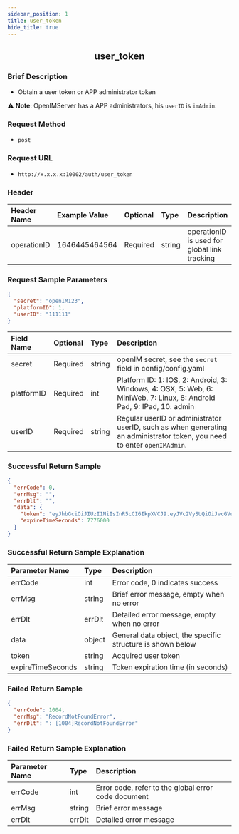 ```yaml
---
sidebar_position: 1
title: user_token
hide_title: true
---
```


<center>

## user_token

</center>

### Brief Description
- Obtain a user token or APP administrator token

⚠️ **Note**: OpenIMServer has a APP administrators, his `userID` is `imAdmin`:

### Request Method
- `post` 

### Request URL
- `http://x.x.x.x:10002/auth/user_token` 

### Header
| Header Name  | Example Value | Optional | Type   | Description                                                |
|:------------ |:------------- |:-------- |:------ |:---------------------------------------------------------- |
| operationID  | 1646445464564 | Required | string | operationID is used for global link tracking               |

### Request Sample Parameters

```json
{
  "secret": "openIM123",
  "platformID": 1,
  "userID": "111111"
}
```
| Field Name   | Optional | Type   | Description                                                 |
|:------------ |:-------- |:------ |:----------------------------------------------------------- |
| secret       | Required | string | openIM secret, see the `secret` field in config/config.yaml |
| platformID   | Required | int    | Platform ID: 1: IOS, 2: Android, 3: Windows, 4: OSX, 5: Web, 6: MiniWeb, 7: Linux, 8: Android Pad, 9: IPad, 10: admin |
| userID       | Required | string | Regular userID or administrator userID, such as when generating an administrator token, you need to enter `openIMAdmin`.                                                  |

### Successful Return Sample

```json
{
  "errCode": 0,
  "errMsg": "",
  "errDlt": "",
  "data": {
    "token": "eyJhbGciOiJIUzI1NiIsInR5cCI6IkpXVCJ9.eyJVc2VySUQiOiJvcGVuSU1BZG1pbiIsIlBsYXRmb3JtSUQiOjEsImV4cCI6MTY5Njc1NDgwNSwibmJmIjoxNjg4OTc4NTA1LCJpYXQiOjE2ODg5Nzg4MDV9.SAu86X3PzfYjtjBeYA4vZefNr1IiFKRgg12FeiXSm14",
    "expireTimeSeconds": 7776000
  }
}
```
### Successful Return Sample Explanation

| Parameter Name      | Type   | Description                                                     |
|:------------------- |:------ |:--------------------------------------------------------------- |
| errCode             | int    | Error code, 0 indicates success                                 |
| errMsg              | string | Brief error message, empty when no error                        |
| errDlt              | errDlt | Detailed error message, empty when no error                     |
| data                | object | General data object, the specific structure is shown below      |
| token               | string | Acquired user token                                             |
| expireTimeSeconds   | string | Token expiration time (in seconds)                              |

### Failed Return Sample

```json
{
  "errCode": 1004,
  "errMsg": "RecordNotFoundError",
  "errDlt": ": [1004]RecordNotFoundError"
}
```
### Failed Return Sample Explanation

| Parameter Name | Type   | Description                                        |
|:-------------- |:------ |:-------------------------------------------------- |
| errCode        | int    | Error code, refer to the global error code document |
| errMsg         | string | Brief error message                                |
| errDlt         | errDlt | Detailed error message                             |